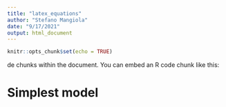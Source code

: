 ```yaml
---
title: "latex_equations"
author: "Stefano Mangiola"
date: "9/17/2021"
output: html_document
---
```


```r
knitr::opts_chunk$set(echo = TRUE)
```

de chunks within the document. You can embed an R code chunk like this:

# Simplest model



```{=tex}
\begin{align}

& \text{BetaBinomial}^{*}\left ( k_{g,s} | n_{s}, \alpha_{g}, \beta_{g} \right ) = {n_{s} \choose k_{g,s}}{\frac {\mathrm {B} (k_{g,s}+\alpha_{g} ,n_{s}-k_{g,s}+\beta_{g} )}{\mathrm {B} (\alpha_{g} ,\beta_{g} )}}  & \textrm{ (1) } \\

& \alpha_{g} = \pi_{g} \sigma_{g}; \beta_{g} = (1-\pi_{g}) \sigma_{g} \textrm{ for } 0 < \pi_{g} < 1 \textrm{ and } \sigma_{g} > 0 & \textrm{ (2) } \\

& \text{BetaBinomial}\left ( k_{g,s} | n_{s}, \pi_{g}, \sigma_{g} \right ) = {n_{s} \choose k_{g,s}}{\frac {\mathrm {B} (k_{g,s}+(\pi_{g} \sigma_{g}) ,n_{s}-k_{g,s}+((1-\pi_{g}) \sigma_{g}) )}{\mathrm {B} (\pi_{g} \sigma_{g} , (1-\pi_{g}) \sigma_{g} )}}  & \textrm{ (3) } \\





& \textbf{ Single-mean model } \\

& P\left ( \boldsymbol{\pi}, \boldsymbol{\sigma} \right ) 
 \prod_{s=1}^{S} \prod_{g=1}^{G} P\left ( k_{g,s} | n_{s}, \pi_{g}, \sigma_{g} \right ) & \textrm{ (4) } \\

& k_{g,s} \sim \text{BetaBinomial} \left(n_{s}, \pi_{g}, \sigma_{g} \right ) \textrm{ for } \sum_{g=1}^{G} \pi_{g} = 1 \textrm{ and } \sigma_{g} > 0 & \textrm{ (5) } \\





& \boldsymbol{\pi} = \text{InverseMultinomialLogistic} \left(\boldsymbol{\mu} \right) =  \frac{e^{\boldsymbol{\mu}}}{\sum_{g=1}^{G} e^{\mu_{g} }} \textrm{ for } \sum_{g=1}^{G} \mu_{g} = 0  & \textrm{ (6) } \\

& \sigma_{g} = e^{\omega_{g}}  & \textrm{ (7) } \\

& \text{E}\left(\omega_{g} \right) = \lambda_{0} + \lambda_{1} \mu_{g} & \textrm{ (8) } \\





& \textbf{ Single-mean hierarchical model } \\

& P\left ( \boldsymbol{\mu}, \lambda_{0}, \lambda \right )  \prod_{g=1}^{G} P\left ( \omega_{g} | \mu_{g}, \lambda_{0}, \lambda, \phi \right ) \prod_{s=1}^{S} \prod_{g=1}^{G} P\left ( k_{g,s} | n_{s}, \mu_{g}, \omega_{g} \right ) & \textrm{ (9) } \\

& k_{g,s} \sim \text{BetaBinomial} \left(n_{s}, \text{InverseMultinomialLogistic}(\boldsymbol{\mu})_{g}, e^{\omega}_{g} \right ) \textrm{ for } \sum_{g=1}^{G} \mu_{g} = 0 & \textrm{ (10) } \\

& \omega_{g} \sim \text{Normal} \left(\lambda_{0} + \lambda_{1} \mu_{g}, \phi \right ) & \textrm{ (11) } \\


& \mu_{g,condition} = \text{intercept}_{g} + \text{effect}_{g} x_{s} \textrm{ for } \sum_{g=1}^{G} \text{intercept}_{g} = 0 \textrm{ and } \sum_{g=1}^{G} \text{effect}_{g} = 0 & \textrm{ (12) } \\


& \boldsymbol{M}_{G,S} = \boldsymbol{\Gamma}_{G,C} \times \boldsymbol{X}_{C,S} \textrm{ for } s \in[1..S] \sum_{g=1}^{G} \mu_{g, s} = 0 & \textrm{ (13) } \\




& \textbf{ Regression hierarchical model } \\

& P\left (\boldsymbol{\Gamma}, \lambda_{0}, \lambda, \phi \right )  \prod_{g=1}^{G} P\left ( \omega_{g} | \mu_{g,1}, \lambda_{0}, \lambda_{1}, \phi \right ) \prod_{s=1}^{S} \prod_{g=1}^{G} P\left ( k_{g,s} | n_{s}, \mu_{g}, X_{s}, \omega_{g} \right ) & \textrm{ (14) } \\

& k_{g,s} \sim \text{BetaBinomial} \left(n_{s}, \text{InverseMultinomialLogistic}(\boldsymbol{\mu_{s}})_{g}, e^{\omega}_{g} \right ) & \textrm{ (15) } \\

& \omega_{g} \sim \text{Normal} \left(\lambda_{0} + \lambda_{1} \gamma_{g,1}, \phi \right ) & \textrm{ (16) } \\
& \gamma_{g,c} \sim \text{Normal} \left(0,5 \right ) & \textrm{ (17) } \\
& \lambda_{0}, \lambda_{1}, \phi \sim \text{Normal} \left(0,5 \right ) & \textrm{ (18) } \\

& \text{E}\left(\omega_{g,i} \right) = \lambda_{0} + \lambda_{1} \gamma_{g,i} & \textrm{ (19) } \\
& \omega_{g,i} \sim \text{Normal} \left(\lambda_{0} + \lambda_{1} \mu_{g,i}, \phi \right ) & \textrm{ (20) } \\



\end{align}
```



```{=tex}
\begin{align}



& \text{var(k)} \approx  n \left(\frac{\alpha}{\alpha + \beta} \right) + \lambda_{2} \left(\frac{(\frac{\alpha}{\alpha + \beta})}{GM(\frac{\alpha}{\alpha + \beta})}\right)^{\lambda_1} n^{\lambda_1 + 1} \left(n(\frac{\alpha}{\alpha + \beta}) \right)^{1-\lambda_{1}} \\

& \text{var(k)} \approx  n \left(\frac{\alpha}{\alpha + \beta} \right) + \lambda_{2} \left(\frac{(\frac{\alpha}{\alpha + \beta})}{log(\frac{\alpha}{\alpha + \beta})}\right)^{\lambda_1} n^{\lambda_1 + 1} \left(n(\frac{\alpha}{\alpha + \beta}) \right)^{1-\lambda_{1}} \\


\end{align}
```

